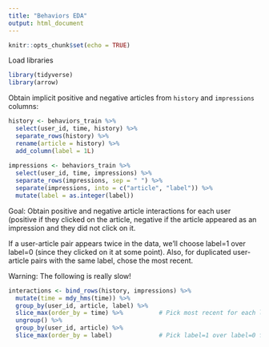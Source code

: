 ```yaml
---
title: "Behaviors EDA"
output: html_document
---
```


```r
knitr::opts_chunk$set(echo = TRUE)
```

Load libraries

```r
library(tidyverse)
library(arrow)
```


Obtain implicit positive and negative articles from `history` and `impressions` columns:

```r
history <- behaviors_train %>%
  select(user_id, time, history) %>%
  separate_rows(history) %>%
  rename(article = history) %>%
  add_column(label = 1L) 
  
impressions <- behaviors_train %>%
  select(user_id, time, impressions) %>%
  separate_rows(impressions, sep = " ") %>%
  separate(impressions, into = c("article", "label")) %>%
  mutate(label = as.integer(label))
```


Goal: Obtain positive and negative article interactions for each user (positive if they clicked on the article, negative
if the article appeared as an impression and they did not click on it.

If a user-article pair appears twice in the data, we'll choose label=1 over label=0 (since they clicked on it at some point). Also, for duplicated user-article
pairs with the same label, chose the most recent.

Warning: The following is really slow! 

```r
interactions <- bind_rows(history, impressions) %>%
  mutate(time = mdy_hms(time)) %>%
  group_by(user_id, article, label) %>%
  slice_max(order_by = time) %>%          # Pick most recent for each label, user, article
  ungroup() %>%
  group_by(user_id, article) %>%
  slice_max(order_by = label)             # Pick label=1 over label=0 for duplicated user-article pairs

```

